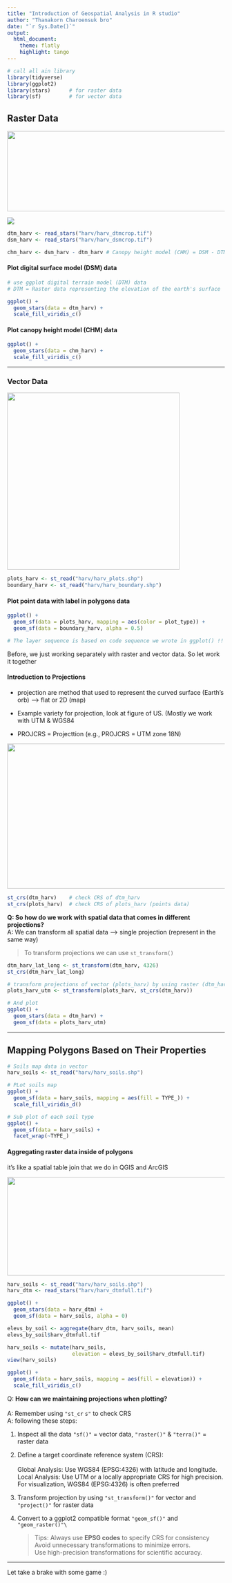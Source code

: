 ---
title: "Introduction of Geospatial Analysis in R studio"
author: "Thanakorn Charoensuk bro"
date: "`r Sys.Date()`"
output: 
  html_document:
    theme: flatly
    highlight: tango
---

```{r}
# call all ain library
library(tidyverse)
library(ggplot2) 
library(stars)      # for raster data
library(sf)         # for vector data
```

## Raster Data

![](images/clipboard-4174330969.png){width="687" height="186"}

![](https://www.researchgate.net/publication/341720268/figure/fig2/AS:896338581549057@1590715179150/The-Digital-Surface-Model-DSM-represents-earths-surface-and-includes-all-objects-on.png)

```{r}
dtm_harv <- read_stars("harv/harv_dtmcrop.tif")
dsm_harv <- read_stars("harv/harv_dsmcrop.tif")

chm_harv <- dsm_harv - dtm_harv # Canopy height model (CHM) = DSM - DTM
```

#### Plot digital surface model (DSM) data

```{r}
# use ggplot digital terrain model (DTM) data
# DTM = Raster data representing the elevation of the earth's surface

ggplot() +
  geom_stars(data = dtm_harv) +
  scale_fill_viridis_c()

```

#### Plot canopy height model (CHM) data

```{r}
ggplot() +
  geom_stars(data = chm_harv) +
  scale_fill_viridis_c()
```

------------------------------------------------------------------------

### Vector Data

![](images/Screenshot%202024-12-26%20120456-01.png){width="399" height="410"}

```{r}
plots_harv <- st_read("harv/harv_plots.shp")
boundary_harv <- st_read("harv/harv_boundary.shp")
```

#### Plot point data with label in polygons data

```{r}
ggplot() +
  geom_sf(data = plots_harv, mapping = aes(color = plot_type)) +
  geom_sf(data = boundary_harv, alpha = 0.5)

# The layer sequence is based on code sequence we wrote in ggplot() !!
```

Before, we just working separately with raster and vector data. So let work it together

#### Introduction to Projections

-   projection are method that used to represent the curved surface (Earth's orb) –\> flat or 2D (map)

-   Example variety for projection, look at figure of US. (Mostly we work with UTM & WGS84

-   PROJCRS = Projecttion (e.g., PROJCRS = UTM zone 18N)

![](images/Screenshot%202024-12-26%20122833.png){width="693" height="336"}

```{r}
st_crs(dtm_harv)    # check CRS of dtm_harv
st_crs(plots_harv)  # check CRS of plots_harv (points data)
```

**Q: So how do we work with spatial data that comes in different projections?\
**A: We can transform all spatial data –\> single projection (represent in the same way)

> To transform projections we can use `st_transform()`

```{r}
dtm_harv_lat_long <- st_transform(dtm_harv, 4326)
st_crs(dtm_harv_lat_long)
```

```{r}

# transform projections of vector (plots_harv) by using raster (dtm_harv)
plots_harv_utm <- st_transform(plots_harv, st_crs(dtm_harv))

# And plot
ggplot() +
  geom_stars(data = dtm_harv) +
  geom_sf(data = plots_harv_utm)
```

------------------------------------------------------------------------

## **Mapping Polygons Based on Their Properties**

```{r}

# Soils map data in vector
harv_soils <- st_read("harv/harv_soils.shp")

# PLot soils map
ggplot() +
  geom_sf(data = harv_soils, mapping = aes(fill = TYPE_)) + 
  scale_fill_viridis_d()

# Sub plot of each soil type
ggplot() + 
  geom_sf(data = harv_soils) + 
  facet_wrap(~TYPE_)
```

#### Aggregating raster data inside of polygons

it's like a spatial table join that we do in QGIS and ArcGIS

![](https://media.springernature.com/lw685/springer-static/image/art%3A10.1007%2Fs12145-021-00737-9/MediaObjects/12145_2021_737_Fig2_HTML.png){width="671" height="228"}

```{r}

harv_soils <- st_read("harv/harv_soils.shp")
harv_dtm <- read_stars("harv/harv_dtmfull.tif")

ggplot() + 
  geom_stars(data = harv_dtm) +
  geom_sf(data = harv_soils, alpha = 0)

elevs_by_soil <- aggregate(harv_dtm, harv_soils, mean)
elevs_by_soil$harv_dtmfull.tif

harv_soils <- mutate(harv_soils, 
                     elevation = elevs_by_soil$harv_dtmfull.tif)
view(harv_soils)
```

```{r}
ggplot() +
  geom_sf(data = harv_soils, mapping = aes(fill = elevation)) +
  scale_fill_viridis_c()
```

Q: **How can we maintaining projections when plotting?**\
\
A: Remember using `"st_cr` `s"` to check CRS\
A: following these steps:

1.  Inspect all the data `"sf()"` = vector data, `"raster()"` & `"terra()"` = raster data

2.  Define a target coordinate reference system (CRS):\
    \
    Global Analysis: Use WGS84 (EPSG:4326) with latitude and longitude.\
    Local Analysis: Use UTM or a locally appropriate CRS for high precision.\
    For visualization, WGS84 (EPSG:4326) is often preferred\

3.  Transform projection by using `"st_transform()"` for vector and `"project()"` for raster data

4.  Convert to a ggplot2 compatible format `"geom_sf()"` and `"geom_raster()"\`

    > Tips: Always use **EPSG codes** to specify CRS for consistency\
    > Avoid unnecessary transformations to minimize errors.\
    > Use high-precision transformations for scientific accuracy.

------------------------------------------------------------------------

Let take a brake with some game :)
